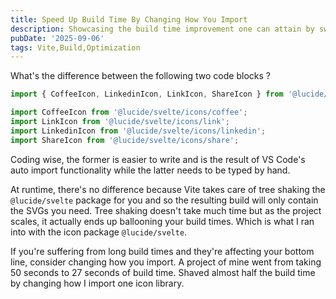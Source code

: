 ```yaml
---
title: Speed Up Build Time By Changing How You Import
description: Showcasing the build time improvement one can attain by switching to absolute imports
pubDate: '2025-09-06'
tags: Vite,Build,Optimization
---
```


What's the difference between the following two code blocks ?

```ts
import { CoffeeIcon, LinkedinIcon, LinkIcon, ShareIcon } from '@lucide/svelte';
```

```ts
import CoffeeIcon from '@lucide/svelte/icons/coffee';
import LinkIcon from '@lucide/svelte/icons/link';
import LinkedinIcon from '@lucide/svelte/icons/linkedin';
import ShareIcon from '@lucide/svelte/icons/share';
```

Coding wise, the former is easier to write and is the result of VS Code's auto import functionality while the latter needs to be typed by hand.

At runtime, there's no difference because Vite takes care of tree shaking the `@lucide/svelte` package for you and so the resulting build will only contain the SVGs you need. Tree shaking doesn't take much time but as the project scales, it actually ends up ballooning your build times. Which is what I ran into with the icon package `@lucide/svelte`.

If you're suffering from long build times and they're affecting your bottom line, consider changing how you import. A project of mine went from taking 50 seconds to 27 seconds of build time. Shaved almost half the build time by changing how I import one icon library.
